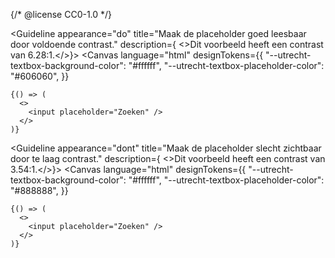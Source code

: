 {/* @license CC0-1.0 */}


<Guideline appearance="do" title="Maak de placeholder goed leesbaar door voldoende contrast." description={
  <>Dit voorbeeld heeft <Link href="https://www.siegemedia.com/contrast-ratio#%23606060-on-#ffffff">een contrast van 6.28:1</Link>.</>}>
  <Canvas
    language="html"
    designTokens={{
      "--utrecht-textbox-background-color": "#ffffff",
      "--utrecht-textbox-placeholder-color": "#606060",
    }}
  >
    {() => (
      <>
        <input placeholder="Zoeken" />
      </>
    )}
  </Canvas>
</Guideline>

<Guideline appearance="dont" title="Maak de placeholder slecht zichtbaar door te laag contrast." description={
  <>Dit voorbeeld heeft <Link href="https://www.siegemedia.com/contrast-ratio#%23888888-on-#ffffff">een contrast van 3.54:1</Link>.</>}>
  <Canvas
    language="html"
    designTokens={{
      "--utrecht-textbox-background-color": "#ffffff",
      "--utrecht-textbox-placeholder-color": "#888888",
    }}
  >
    {() => (
      <>
        <input placeholder="Zoeken" />
      </>
    )}
  </Canvas>
</Guideline>
